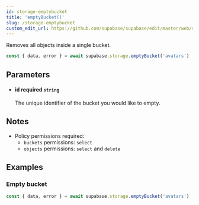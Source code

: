 ```yaml
---
id: storage-emptybucket
title: 'emptyBucket()'
slug: /storage-emptybucket
custom_edit_url: https://github.com/supabase/supabase/edit/master/web/spec/supabase_js_v2_ref.yml
---
```



Removes all objects inside a single bucket.

```js
const { data, error } = await supabase.storage.emptyBucket('avatars')
```

## Parameters

<ul className="method-list-group">
  
<li className="method-list-item">
  <h4 className="method-list-item-label">
    <span className="method-list-item-label-name">
      id
    </span>
    <span className="method-list-item-label-badge required">
      required
    </span>
    <span className="method-list-item-validation">
      <code>string</code>
    </span>
  </h4>
  <div class="method-list-item-description">

The unique identifier of the bucket you would like to empty.

  </div>
  
</li>

</ul>

## Notes

- Policy permissions required:
  - `buckets` permissions: `select`
  - `objects` permissions: `select` and `delete`

## Examples

### Empty bucket

```js
const { data, error } = await supabase.storage.emptyBucket('avatars')
```
